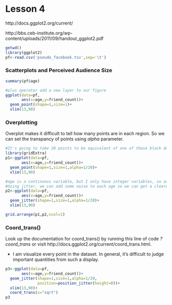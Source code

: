 Lesson 4
========================================================
http://docs.ggplot2.org/current/

http://bbs.ceb-institute.org/wp-content/uploads/2011/09/handout_ggplot2.pdf
```r
getwd()
library(ggplot2)
pf<-read.csv('pseudo_facebook.tsv',sep='\t')
```
### Scatterplots and Perceived Audience Size
```r
summary(pf$age)
```

```r
#plus operator add a new layer to our figure
ggplot(data=pf,
       aes(x=age,y=friend_count))+
  geom_point(shape=1,size=1)+
  xlim(13,90)
```
### Overplotting
Overplot makes it difficult to tell how many points are in each region. So we can set the transpancy of points using *alpha* parameter.

```r

#It's going to take 20 points to be equivalent of one of these black dots. 
library(gridExtra)
p1<-ggplot(data=pf,
       aes(x=age,y=friend_count))+
  geom_point(shape=1,size=1,alpha=1/20)+
  xlim(13,90)

#age is a continuous variable, but I only have integer variables, so are are seeing the perfectly lined up columns, which isn't a true reflection of age.
#Using jitter, we can add some noise to each age so we can get a clearer picture about the relationship between age and friend count.
p2<-ggplot(data=pf,
       aes(x=age,y=friend_count))+
  geom_jitter(shape=1,size=1,alpha=1/20)+
  xlim(13,90)

grid.arrange(p1,p2,ncol=1)
```

### Coord_trans()
Look up the documentation for coord_trans() by running this line of code  *?coord_trans* or visit   http://docs.ggplot2.org/current/coord_trans.html.

+ I am visualize every point in the dataset. In general, it's difficult to judge important quantities from such a display.

```r
p3<-ggplot(data=pf,
       aes(x=age,y=friend_count))+
  geom_jitter(shape=1,size=1,alpha=1/20,
              position=position_jitter(height=0))+
  xlim(13,90)+
  coord_trans(x="sqrt")
p3
```

